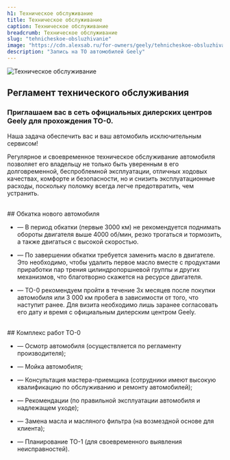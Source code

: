 ```yaml
---
h1: Техническое обслуживание
title: Техническое обслуживание
caption: Техническое обслуживание
breadcrumb: Техническое обслуживание
slug: "tehnicheskoe-obsluzhivanie"
image: "https://cdn.alexsab.ru/for-owners/geely/tehnicheskoe-obsluzhivanie/thumb.webp"
description: "Запись на ТО автомобилей Geely"
---
```




<picture>
	<source media="(min-width: 942px)" srcset="https://cdn.alexsab.ru/for-owners/geely/tehnicheskoe-obsluzhivanie/to-banner.webp" />
	<source media="(min-width: 320px)" srcset="https://cdn.alexsab.ru/for-owners/geely/tehnicheskoe-obsluzhivanie/thumb.webp" />
	<img src="https://cdn.alexsab.ru/for-owners/geely/tehnicheskoe-obsluzhivanie/to-banner.webp" class="w-full mb-12" alt="Техническое обслуживание" />
</picture>

## Регламент технического обслуживания

### **Приглашаем вас в сеть официальных дилерских центров Geely для прохождения ТО-0.**

Наша задача обеспечить вас и ваш автомобиль исключительным сервисом!

Регулярное и своевременное техническое обслуживание автомобиля позволяет его владельцу не только быть уверенным в его долговременной, беспроблемной эксплуатации, отличных ходовых качествах, комфорте и безопасности, но и снизить эксплуатационные расходы, поскольку поломку всегда легче предотвратить, чем устранить.

<br/>
## Обкатка нового автомобиля

- — В период обкатки (первые 3000 км) не рекомендуется поднимать обороты двигателя выше 4000 об/мин, резко трогаться и тормозить, а также двигаться с высокой скоростью.

- — По завершении обкатки требуется заменить масло в двигателе. Это необходимо, чтобы удалить первое масло вместе с продуктами приработки пар трения цилиндропоршневой группы и других механизмов, что благотворно скажется на ресурсе двигателя.

- — ТО-0 рекомендуем пройти в течение 3х месяцев после покупки автомобиля или 3 000 км пробега в зависимости от того, что наступит ранее. Для визита необходимо лишь заранее согласовать его дату и время с официальным дилерским центром Geely.

<br/>
## Комплекс работ ТО-0

- — Осмотр автомобиля (осуществляется по регламенту производителя);

- — Мойка автомобиля;

- — Консультация мастера-приемщика (сотрудники имеют высокую квалификацию по обслуживанию и ремонту автомобилей);

- — Рекомендации (по правильной эксплуатации автомобиля и надлежащем уходе);

- — Замена масла и масляного фильтра (на возмездной основе для клиента);

- — Планирование ТО-1 (для своевременного выявления неисправностей).
<br/>

<br/>
<br/>
<br/>

<SpecialSalonsInfo 
	title = 'Записаться на ТО'
	dataTitle = 'Запись на ТО'
	dataFormName = 'Запись на ТО'
/>